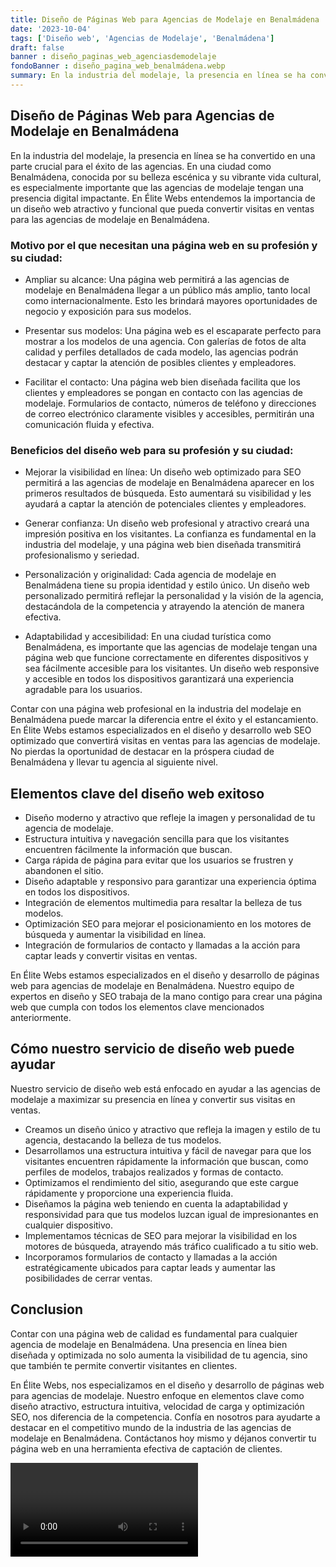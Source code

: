 ```yaml
---
title: Diseño de Páginas Web para Agencias de Modelaje en Benalmádena
date: '2023-10-04'
tags: ['Diseño web', 'Agencias de Modelaje', 'Benalmádena']
draft: false
banner : diseño_paginas_web_agenciasdemodelaje
fondoBanner : diseño_pagina_web_benalmádena.webp
summary: En la industria del modelaje, la presencia en línea se ha convertido en una parte crucial para el éxito de las agencias. En una ciudad como Benalmádena, conocida por su belleza escénica y su vibrante vida cultural, es especialmente importante que las agencias de modelaje tengan una presencia digital impactante. En Élite Webs entendemos la importancia de un diseño web atractivo y funcional que pueda convertir visitas en ventas para las agencias de modelaje en Benalmádena.
---
```


## Diseño de Páginas Web para Agencias de Modelaje en Benalmádena

En la industria del modelaje, la presencia en línea se ha convertido en una parte crucial para el éxito de las agencias. En una ciudad como Benalmádena, conocida por su belleza escénica y su vibrante vida cultural, es especialmente importante que las agencias de modelaje tengan una presencia digital impactante. En Élite Webs entendemos la importancia de un diseño web atractivo y funcional que pueda convertir visitas en ventas para las agencias de modelaje en Benalmádena.

### Motivo por el que necesitan una página web en su profesión y su ciudad:

- Ampliar su alcance: Una página web permitirá a las agencias de modelaje en Benalmádena llegar a un público más amplio, tanto local como internacionalmente. Esto les brindará mayores oportunidades de negocio y exposición para sus modelos.

- Presentar sus modelos: Una página web es el escaparate perfecto para mostrar a los modelos de una agencia. Con galerías de fotos de alta calidad y perfiles detallados de cada modelo, las agencias podrán destacar y captar la atención de posibles clientes y empleadores.

- Facilitar el contacto: Una página web bien diseñada facilita que los clientes y empleadores se pongan en contacto con las agencias de modelaje. Formularios de contacto, números de teléfono y direcciones de correo electrónico claramente visibles y accesibles, permitirán una comunicación fluida y efectiva.

### Beneficios del diseño web para su profesión y su ciudad:

- Mejorar la visibilidad en línea: Un diseño web optimizado para SEO permitirá a las agencias de modelaje en Benalmádena aparecer en los primeros resultados de búsqueda. Esto aumentará su visibilidad y les ayudará a captar la atención de potenciales clientes y empleadores.

- Generar confianza: Un diseño web profesional y atractivo creará una impresión positiva en los visitantes. La confianza es fundamental en la industria del modelaje, y una página web bien diseñada transmitirá profesionalismo y seriedad.

- Personalización y originalidad: Cada agencia de modelaje en Benalmádena tiene su propia identidad y estilo único. Un diseño web personalizado permitirá reflejar la personalidad y la visión de la agencia, destacándola de la competencia y atrayendo la atención de manera efectiva.

- Adaptabilidad y accesibilidad: En una ciudad turística como Benalmádena, es importante que las agencias de modelaje tengan una página web que funcione correctamente en diferentes dispositivos y sea fácilmente accesible para los visitantes. Un diseño web responsive y accesible en todos los dispositivos garantizará una experiencia agradable para los usuarios.

Contar con una página web profesional en la industria del modelaje en Benalmádena puede marcar la diferencia entre el éxito y el estancamiento. En Élite Webs estamos especializados en el diseño y desarrollo web SEO optimizado que convertirá visitas en ventas para las agencias de modelaje. No pierdas la oportunidad de destacar en la próspera ciudad de Benalmádena y llevar tu agencia al siguiente nivel.

<GifSeo />

<Cta />

## Elementos clave del diseño web exitoso

- Diseño moderno y atractivo que refleje la imagen y personalidad de tu agencia de modelaje.
- Estructura intuitiva y navegación sencilla para que los visitantes encuentren fácilmente la información que buscan.
- Carga rápida de página para evitar que los usuarios se frustren y abandonen el sitio.
- Diseño adaptable y responsivo para garantizar una experiencia óptima en todos los dispositivos.
- Integración de elementos multimedia para resaltar la belleza de tus modelos.
- Optimización SEO para mejorar el posicionamiento en los motores de búsqueda y aumentar la visibilidad en línea.
- Integración de formularios de contacto y llamadas a la acción para captar leads y convertir visitas en ventas.

En Élite Webs estamos especializados en el diseño y desarrollo de páginas web para agencias de modelaje en Benalmádena. Nuestro equipo de expertos en diseño y SEO trabaja de la mano contigo para crear una página web que cumpla con todos los elementos clave mencionados anteriormente.

## Cómo nuestro servicio de diseño web puede ayudar

Nuestro servicio de diseño web está enfocado en ayudar a las agencias de modelaje a maximizar su presencia en línea y convertir sus visitas en ventas. 

- Creamos un diseño único y atractivo que refleja la imagen y estilo de tu agencia, destacando la belleza de tus modelos.
- Desarrollamos una estructura intuitiva y fácil de navegar para que los visitantes encuentren rápidamente la información que buscan, como perfiles de modelos, trabajos realizados y formas de contacto.
- Optimizamos el rendimiento del sitio, asegurando que este cargue rápidamente y proporcione una experiencia fluida.
- Diseñamos la página web teniendo en cuenta la adaptabilidad y responsividad para que tus modelos luzcan igual de impresionantes en cualquier dispositivo.
- Implementamos técnicas de SEO para mejorar la visibilidad en los motores de búsqueda, atrayendo más tráfico cualificado a tu sitio web.
- Incorporamos formularios de contacto y llamadas a la acción estratégicamente ubicados para captar leads y aumentar las posibilidades de cerrar ventas.

## Conclusion

Contar con una página web de calidad es fundamental para cualquier agencia de modelaje en Benalmádena. Una presencia en línea bien diseñada y optimizada no solo aumenta la visibilidad de tu agencia, sino que también te permite convertir visitantes en clientes.

En Élite Webs, nos especializamos en el diseño y desarrollo de páginas web para agencias de modelaje. Nuestro enfoque en elementos clave como diseño atractivo, estructura intuitiva, velocidad de carga y optimización SEO, nos diferencia de la competencia. Confía en nosotros para ayudarte a destacar en el competitivo mundo de la industria de las agencias de modelaje en Benalmádena. Contáctanos hoy mismo y déjanos convertir tu página web en una herramienta efectiva de captación de clientes.

<Video />

<CtaBot job='Agencias de Modelaje' city='Benalmádena'/>

<Gmaps query='Benalmádena+españa+maps' />